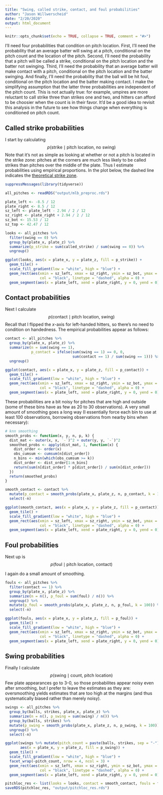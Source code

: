 ```yaml
---
title: "Swing, called strike, contact, and foul probabilities"
author: "Jason Willwerscheid"
date: "2/20/2020"
output: html_document
---
```


```r
knitr::opts_chunk$set(echo = TRUE, collapse = TRUE, comment = "#>")
```

I'll need four probabilities that condition on pitch location. First, I'll need the probability that an average batter will swing at a pitch, conditional on the pitch count and the location of the pitch. Second, I'll need the probability that a pitch will be called a strike, conditional on the pitch location and the batter not swinging. Third, I'll need the probability that an average batter will make contact with a pitch, conditional on the pitch location and the batter swinging. And finally, I'll need the probability that the ball will be hit foul, conditional on the pitch location and the batter making contact. I make the simplifying assumption that the latter three probabilities are independent of the pitch count. This is not actually true: for example, umpires are more reluctant to call strike three than strikes one and two, and hitters can afford to be choosier when the count is in their favor. It'd be a good idea to revisit this analysis in the future to see how things change when everything is conditioned on pitch count.

## Called strike probabilities

I start by calculating
$$ p(\text{strike} \mid \text{pitch location, no swing}) $$
Note that it's not as simple as looking at whether or not a pitch is located in the strike zone: pitches at the corners are much less likely to be called strikes than pitches over the middle of the plate. Thus I estimate probabilities using empirical proportions. In the plot below, the dashed line indicates the [theoretical strike zone](https://www.baseballprospectus.com/news/article/37347/robo-strike-zone-not-simple-think/).

```r
suppressMessages(library(tidyverse))

all_pitches <- readRDS("output/mlb_preproc.rds")

plate_left <- -8.5 / 12
plate_right <- 8.5 / 12
sz_left <- plate_left - 2.94 / 2 / 12
sz_right <- plate_right + 2.94 / 2 / 12
sz_bot <- 15.53 / 12
sz_top <- 42.47 / 12

looks <- all_pitches %>%
  filter(swing == 0) %>%
  group_by(plate_x, plate_z) %>%
  summarize(p_strike = sum(called_strike) / sum(swing == 0)) %>%
  ungroup()

ggplot(looks, aes(x = plate_x, y = plate_z, fill = p_strike)) + 
  geom_tile() +
  scale_fill_gradient(low = "white", high = "blue") +
  geom_rect(aes(xmin = sz_left, xmax = sz_right, ymin = sz_bot, ymax = sz_top),
                col = "black", linetype = "dashed", alpha = 0) +
  geom_segment(aes(x = plate_left, xend = plate_right, y = 0, yend = 0))
```

## Contact probabilities

Next I calculate
$$ p(\text{contact} \mid \text{pitch location, swing}) $$
Recall that I flipped the $x$-axis for left-handed hitters, so there's no need to condition on handedness. The empirical probabilities appear as follows:

```r
contact <- all_pitches %>%
  group_by(plate_x, plate_z) %>%
  summarize(n = sum(swing == 1), 
            p_contact = ifelse(sum(swing == 1) == 0, 0, 
                               sum(contact == 1) / sum(swing == 1))) %>%
  ungroup() 

ggplot(contact, aes(x = plate_x, y = plate_z, fill = p_contact)) + 
  geom_tile() +
  scale_fill_gradient(low = "white", high = "blue") +
  geom_rect(aes(xmin = sz_left, xmax = sz_right, ymin = sz_bot, ymax = sz_top),
                col = "black", linetype = "dashed", alpha = 0) +
  geom_segment(aes(x = plate_left, xend = plate_right, y = 0, yend = 0))
```

These probabilities are a bit noisy for pitches that are high and outside (some of these bins have as few as 20 to 30 observations). A very small amount of smoothing goes a long way (I essentially force each bin to use at least 100 observations, borrowing observations from nearby bins when necessary):

```r
# knn smoothing
smooth_probs <- function(x, y, n, p, k) {
  dist_mat <- outer(x, x, `-`)^2 + outer(y, y, `-`)^2
  smoothed_probs <- apply(dist_mat, 1, function(x) {
    dist_order <- order(x)
    obs_cumsum <- cumsum(n[dist_order])
    n_bins <- min(which(obs_cumsum >= k))
    dist_order <- dist_order[1:n_bins]
    return(sum(n[dist_order] * p[dist_order]) / sum(n[dist_order]))
  })
  return(smoothed_probs)
}

smooth_contact <- contact %>%
  mutate(p_contact = smooth_probs(plate_x, plate_z, n, p_contact, k = 100)) %>%
  select(-n)

ggplot(smooth_contact, aes(x = plate_x, y = plate_z, fill = p_contact)) + 
  geom_tile() +
  scale_fill_gradient(low = "white", high = "blue") +
  geom_rect(aes(xmin = sz_left, xmax = sz_right, ymin = sz_bot, ymax = sz_top),
                col = "black", linetype = "dashed", alpha = 0) +
  geom_segment(aes(x = plate_left, xend = plate_right, y = 0, yend = 0))
```

## Foul probabilities

Next up is
$$ p(\text{foul} \mid \text{pitch location, contact}) $$

I again do a small amount of smoothing.

```r
fouls <- all_pitches %>%
  filter(contact == 1) %>%
  group_by(plate_x, plate_z) %>%
  summarize(n = n(), p_foul = sum(foul) / n()) %>%
  ungroup() %>%
  mutate(p_foul = smooth_probs(plate_x, plate_z, n, p_foul, k = 100)) %>%
  select(-n)

ggplot(fouls, aes(x = plate_x, y = plate_z, fill = p_foul)) + 
  geom_tile() +
  scale_fill_gradient(low = "white", high = "blue") +
  geom_rect(aes(xmin = sz_left, xmax = sz_right, ymin = sz_bot, ymax = sz_top),
                col = "black", linetype = "dashed", alpha = 0) +
  geom_segment(aes(x = plate_left, xend = plate_right, y = 0, yend = 0))
```

## Swing probabilities

Finally I calculate
$$ p(\text{swing} \mid \text{count, pitch location}) $$
Few plate appearances go to 3-0, so those probabilites appear noisy even after smoothing, but I prefer to leave the estimates as they are: oversmoothing yields estimates that are too high at the margins (and thus systematically biased rather than merely noisy).

```r
swings <- all_pitches %>%
  group_by(balls, strikes, plate_x, plate_z) %>%
  summarize(n = n(), p_swing = sum(swing) / n()) %>%
  group_by(balls, strikes) %>%
  mutate(p_swing = smooth_probs(plate_x, plate_z, n, p_swing, k = 100)) %>%
  ungroup() %>%
  select(-n)

ggplot(swings %>% mutate(pitch_count = paste(balls, strikes, sep = "-")), 
       aes(x = plate_x, y = plate_z, fill = p_swing)) +
  geom_tile() +
  scale_fill_gradient(low = "white", high = "blue") +
  facet_wrap(~pitch_count, nrow = 4, ncol = 3) +
  geom_rect(aes(xmin = sz_left, xmax = sz_right, ymin = sz_bot, ymax = sz_top),
                col = "black", linetype = "dashed", alpha = 0) +
  geom_segment(aes(x = plate_left, xend = plate_right, y = 0, yend = 0))
```

```r
pitchloc_res <- list(looks = looks, contact = smooth_contact, fouls = fouls, swings = swings)
saveRDS(pitchloc_res, "output/pitchloc_res.rds")
```